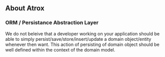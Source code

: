 == About Atrox ==

=== ORM / Persistance Abstraction Layer ===
We do not beleive that a developer working on your application should be able to simply persist/save/store/insert/update a domain object/entity whenever then want. This action of persisting of domain object should be well defined within the context of the domain model.